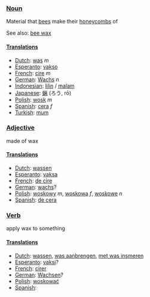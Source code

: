 ===[[Noun]]===

Material that [[bee]]s make their [[honeycomb]]s of

See also: [[bee wax]]

====[[Translation]]s====

*[[Dutch]]: [[was]] ''m''
*[[Esperanto]]: [[vakso]]
*[[French]]: [[cire]] ''m''
*[[German]]: [[Wachs]] ''n''
*[[Indonesian]]: [[lilin]] / [[malam]]
*[[Japanese]]: [[蝋]] (ろう, rō)
*[[Polish]]: [[wosk]] ''m''
*[[Spanish]]: [[cera]] ''f''
*[[Turkish]]: [[mum]]

===[[Adjective]]===

made of wax

====[[Translation]]s====

*[[Dutch]]: [[wassen]]
*[[Esperanto]]: [[vaksa]]
*[[French]]: [[de cire]]
*[[German]]: [[wachs]]?
*[[Polish]]: [[woskowy]] ''m'', [[woskowa]] ''f'', [[woskowe]] ''n''
*[[Spanish]]: [[de cera]]

===[[Verb]]===

apply wax to something

====[[Translation]]s====

*[[Dutch]]: [[wassen]], [[was aanbrengen]], [[met was insmeren]]
*[[Esperanto]]: [[vaksi]]?
*[[French]]: [[cirer]]
*[[German]]: [[Wachsen]]?
*[[Polish]]: [[woskować]]
*[[Spanish]]: [[]]